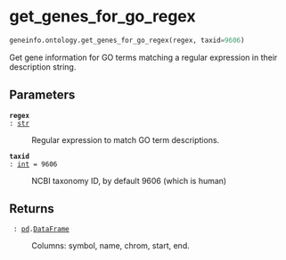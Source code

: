 # get_genes_for_go_regex { #geneinfo.ontology.get_genes_for_go_regex }

```python
geneinfo.ontology.get_genes_for_go_regex(regex, taxid=9606)
```

Get gene information for GO terms matching a regular expression in 
their description string.

## Parameters {.doc-section .doc-section-parameters}

<code>[**regex**]{.parameter-name} [:]{.parameter-annotation-sep} [[str](`str`)]{.parameter-annotation}</code>

:   Regular expression to match GO term descriptions.

<code>[**taxid**]{.parameter-name} [:]{.parameter-annotation-sep} [[int](`int`)]{.parameter-annotation} [ = ]{.parameter-default-sep} [9606]{.parameter-default}</code>

:   NCBI taxonomy ID, by default 9606 (which is human)

## Returns {.doc-section .doc-section-returns}

<code>[]{.parameter-name} [:]{.parameter-annotation-sep} [[pd](`pandas`).[DataFrame](`pandas.DataFrame`)]{.parameter-annotation}</code>

:   Columns: symbol, name, chrom, start, end.